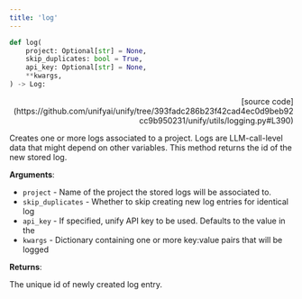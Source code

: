```yaml
---
title: 'log'
---
```


```python
def log(
    project: Optional[str] = None,
    skip_duplicates: bool = True,
    api_key: Optional[str] = None,
    **kwargs,
) -> Log:
```

<p align="right">[source code](https://github.com/unifyai/unify/tree/393fadc286b23f42cad4ec0d9beb92cc9b950231/unify/utils/logging.py#L390)</p>

Creates one or more logs associated to a project. Logs are LLM-call-level data
that might depend on other variables. This method returns the id of the new
stored log.

**Arguments**:

- `project` - Name of the project the stored logs will be associated to.
- `skip_duplicates` - Whether to skip creating new log entries for identical log
- `api_key` - If specified, unify API key to be used. Defaults to the value in the
- `kwargs` - Dictionary containing one or more key:value pairs that will be logged



**Returns**:

The unique id of newly created log entry.